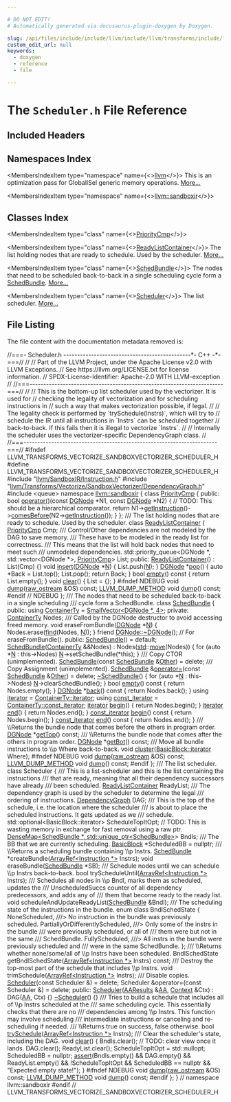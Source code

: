 ```yaml
---

# DO NOT EDIT!
# Automatically generated via docusaurus-plugin-doxygen by Doxygen.

slug: /api/files/include/include/llvm/include/llvm/transforms/include/llvm/transforms/vectorize/include/llvm/transforms/vectorize/sandboxvectorizer/scheduler-h
custom_edit_url: null
keywords:
  - doxygen
  - reference
  - file

---
```





# The `Scheduler.h` File Reference

<DoxygenPage pluginConfig={pluginConfig}>



## Included Headers

<IncludesList>
<IncludesListItem
  filePath="llvm/SandboxIR/Instruction.h"
  permalink="/docs/api/files/include/include/llvm/include/llvm/sandboxir/instruction-h"
  isLocal="true" />
<IncludesListItem
  filePath="llvm/Transforms/Vectorize/SandboxVectorizer/DependencyGraph.h"
  permalink="/docs/api/files/include/include/llvm/include/llvm/transforms/include/llvm/transforms/vectorize/include/llvm/transforms/vectorize/sandboxvectorizer/dependencygraph-h"
  isLocal="true" />
<IncludesListItem
  filePath="queue"
  permalink=""
  isLocal="false" />
</IncludesList>

## Namespaces Index

<MembersIndex>

<MembersIndexItem
  type="namespace"
  name={<><a href="/docs/api/namespaces/llvm">llvm</a></>}>
This is an optimization pass for GlobalISel generic memory operations. <a href="/docs/api/namespaces/llvm/#details">More...</a>
</MembersIndexItem>

<MembersIndexItem
  type="namespace"
  name={<><a href="/docs/api/namespaces/llvm/sandboxir">llvm::sandboxir</a></>}>
</MembersIndexItem>

</MembersIndex>

## Classes Index

<MembersIndex>

<MembersIndexItem
  type="class"
  name={<><a href="/docs/api/classes/llvm/sandboxir/prioritycmp">PriorityCmp</a></>}>
</MembersIndexItem>

<MembersIndexItem
  type="class"
  name={<><a href="/docs/api/classes/llvm/sandboxir/readylistcontainer">ReadyListContainer</a></>}>
The list holding nodes that are ready to schedule. Used by the scheduler. <a href="/docs/api/classes/llvm/sandboxir/readylistcontainer/#details">More...</a>
</MembersIndexItem>

<MembersIndexItem
  type="class"
  name={<><a href="/docs/api/classes/llvm/sandboxir/schedbundle">SchedBundle</a></>}>
The nodes that need to be scheduled back-to-back in a single scheduling cycle form a <a href="/docs/api/classes/llvm/sandboxir/schedbundle">SchedBundle</a>. <a href="/docs/api/classes/llvm/sandboxir/schedbundle/#details">More...</a>
</MembersIndexItem>

<MembersIndexItem
  type="class"
  name={<><a href="/docs/api/classes/llvm/sandboxir/scheduler">Scheduler</a></>}>
The list scheduler. <a href="/docs/api/classes/llvm/sandboxir/scheduler/#details">More...</a>
</MembersIndexItem>

</MembersIndex>


## File Listing

The file content with the documentation metadata removed is:

<ProgramListing>

<Link id="l00001" /><CodeLine lineNumber="1"><span class="doxyHighlightComment">//===- Scheduler.h ----------------------------------------------&#42;- C++ -&#42;-===//</span></CodeLine>
<Link id="l00002" /><CodeLine lineNumber="2"><span class="doxyHighlightComment">//</span></CodeLine>
<Link id="l00003" /><CodeLine lineNumber="3"><span class="doxyHighlightComment">// Part of the LLVM Project, under the Apache License v2.0 with LLVM Exceptions.</span></CodeLine>
<Link id="l00004" /><CodeLine lineNumber="4"><span class="doxyHighlightComment">// See https://llvm.org/LICENSE.txt for license information.</span></CodeLine>
<Link id="l00005" /><CodeLine lineNumber="5"><span class="doxyHighlightComment">// SPDX-License-Identifier: Apache-2.0 WITH LLVM-exception</span></CodeLine>
<Link id="l00006" /><CodeLine lineNumber="6"><span class="doxyHighlightComment">//</span></CodeLine>
<Link id="l00007" /><CodeLine lineNumber="7"><span class="doxyHighlightComment">//===----------------------------------------------------------------------===//</span></CodeLine>
<Link id="l00008" /><CodeLine lineNumber="8"><span class="doxyHighlightComment">//</span></CodeLine>
<Link id="l00009" /><CodeLine lineNumber="9"><span class="doxyHighlightComment">// This is the bottom-up list scheduler used by the vectorizer. It is used for</span></CodeLine>
<Link id="l00010" /><CodeLine lineNumber="10"><span class="doxyHighlightComment">// checking the legality of vectorization and for scheduling instructions in</span></CodeLine>
<Link id="l00011" /><CodeLine lineNumber="11"><span class="doxyHighlightComment">// such a way that makes vectorization possible, if legal.</span></CodeLine>
<Link id="l00012" /><CodeLine lineNumber="12"><span class="doxyHighlightComment">//</span></CodeLine>
<Link id="l00013" /><CodeLine lineNumber="13"><span class="doxyHighlightComment">// The legality check is performed by &#96;trySchedule(Instrs)&#96;, which will try to</span></CodeLine>
<Link id="l00014" /><CodeLine lineNumber="14"><span class="doxyHighlightComment">// schedule the IR until all instructions in &#96;Instrs&#96; can be scheduled together</span></CodeLine>
<Link id="l00015" /><CodeLine lineNumber="15"><span class="doxyHighlightComment">// back-to-back. If this fails then it is illegal to vectorize &#96;Instrs&#96;.</span></CodeLine>
<Link id="l00016" /><CodeLine lineNumber="16"><span class="doxyHighlightComment">//</span></CodeLine>
<Link id="l00017" /><CodeLine lineNumber="17"><span class="doxyHighlightComment">// Internally the scheduler uses the vectorizer-specific DependencyGraph class.</span></CodeLine>
<Link id="l00018" /><CodeLine lineNumber="18"><span class="doxyHighlightComment">//</span></CodeLine>
<Link id="l00019" /><CodeLine lineNumber="19"><span class="doxyHighlightComment">//===----------------------------------------------------------------------===//</span></CodeLine>
<Link id="l00020" /><CodeLine lineNumber="20"></CodeLine>
<Link id="l00021" /><CodeLine lineNumber="21"><span class="doxyHighlightPreprocessor">#ifndef LLVM&#95;TRANSFORMS&#95;VECTORIZE&#95;SANDBOXVECTORIZER&#95;SCHEDULER&#95;H</span></CodeLine>
<Link id="l00022" /><CodeLine lineNumber="22"><span class="doxyHighlightPreprocessor">#define LLVM&#95;TRANSFORMS&#95;VECTORIZE&#95;SANDBOXVECTORIZER&#95;SCHEDULER&#95;H</span></CodeLine>
<Link id="l00023" /><CodeLine lineNumber="23"></CodeLine>
<Link id="l00024" /><CodeLine lineNumber="24"><span class="doxyHighlightPreprocessor">#include &quot;<a href="/docs/api/files/include/include/llvm/include/llvm/sandboxir/instruction-h">llvm/SandboxIR/Instruction.h</a>&quot;</span></CodeLine>
<Link id="l00025" /><CodeLine lineNumber="25"><span class="doxyHighlightPreprocessor">#include &quot;<a href="/docs/api/files/include/include/llvm/include/llvm/transforms/include/llvm/transforms/vectorize/include/llvm/transforms/vectorize/sandboxvectorizer/dependencygraph-h">llvm/Transforms/Vectorize/SandboxVectorizer/DependencyGraph.h</a>&quot;</span></CodeLine>
<Link id="l00026" /><CodeLine lineNumber="26"><span class="doxyHighlightPreprocessor">#include &lt;queue&gt;</span></CodeLine>
<Link id="l00027" /><CodeLine lineNumber="27"></CodeLine>
<Link id="l00028" /><CodeLine lineNumber="28"><span class="doxyHighlightKeyword">namespace </span><span class="doxyHighlight"><a href="/docs/api/namespaces/llvm/sandboxir">llvm::sandboxir</a> &#123;</span></CodeLine>
<Link id="l00029" /><CodeLine lineNumber="29"></CodeLine>
<Link id="l00030" /><CodeLine lineNumber="30" lineLink="/docs/api/classes/llvm/sandboxir/prioritycmp"><span class="doxyHighlightKeyword">class </span><span class="doxyHighlight"><a href="/docs/api/classes/llvm/sandboxir/prioritycmp">PriorityCmp</a> &#123;</span></CodeLine>
<Link id="l00031" /><CodeLine lineNumber="31"><span class="doxyHighlightKeyword">public</span><span class="doxyHighlight">:</span></CodeLine>
<Link id="l00032" /><CodeLine lineNumber="32" lineLink="/docs/api/classes/llvm/sandboxir/prioritycmp/#a0bb88b086ad7f839e857adcba9537fe6"><span class="doxyHighlight">  </span><span class="doxyHighlightKeywordType">bool</span><span class="doxyHighlight"> <a href="/docs/api/classes/llvm/sandboxir/prioritycmp/#a0bb88b086ad7f839e857adcba9537fe6">operator()</a>(</span><span class="doxyHighlightKeyword">const</span><span class="doxyHighlight"> <a href="/docs/api/classes/llvm/sandboxir/dgnode">DGNode</a> &#42;N1, </span><span class="doxyHighlightKeyword">const</span><span class="doxyHighlight"> <a href="/docs/api/classes/llvm/sandboxir/dgnode">DGNode</a> &#42;N2) &#123;</span></CodeLine>
<Link id="l00033" /><CodeLine lineNumber="33"><span class="doxyHighlight">    </span><span class="doxyHighlightComment">// TODO: This should be a hierarchical comparator.</span></CodeLine>
<Link id="l00034" /><CodeLine lineNumber="34"><span class="doxyHighlight">    </span><span class="doxyHighlightKeywordFlow">return</span><span class="doxyHighlight"> N1-&gt;<a href="/docs/api/classes/llvm/sandboxir/dgnode/#ad6adf15fe451a7d857cea3f8a1905f81">getInstruction</a>()-&gt;<a href="/docs/api/classes/llvm/sandboxir/instruction/#ad1664de8206ba30fc8d13a01850f42db">comesBefore</a>(N2-&gt;<a href="/docs/api/classes/llvm/sandboxir/dgnode/#ad6adf15fe451a7d857cea3f8a1905f81">getInstruction</a>());</span></CodeLine>
<Link id="l00035" /><CodeLine lineNumber="35"><span class="doxyHighlight">  &#125;</span></CodeLine>
<Link id="l00036" /><CodeLine lineNumber="36"><span class="doxyHighlight">&#125;;</span></CodeLine>
<Link id="l00037" /><CodeLine lineNumber="37"></CodeLine>
<Link id="l00038" /><CodeLine lineNumber="38"><span class="doxyHighlightComment">/// The list holding nodes that are ready to schedule. Used by the scheduler.</span></CodeLine>
<Link id="l00039" /><CodeLine lineNumber="39" lineLink="/docs/api/classes/llvm/sandboxir/readylistcontainer"><span class="doxyHighlightKeyword">class </span><span class="doxyHighlight"><a href="/docs/api/classes/llvm/sandboxir/readylistcontainer/#afc706e3727cf14ff2b5899d648c9a5f6">ReadyListContainer</a> &#123;</span></CodeLine>
<Link id="l00040" /><CodeLine lineNumber="40"><span class="doxyHighlight">  <a href="/docs/api/classes/llvm/sandboxir/prioritycmp">PriorityCmp</a> Cmp;</span></CodeLine>
<Link id="l00041" /><CodeLine lineNumber="41"><span class="doxyHighlightComment">  /// Control/Other dependencies are not modeled by the DAG to save memory.</span></CodeLine>
<Link id="l00042" /><CodeLine lineNumber="42"><span class="doxyHighlightComment">  /// These have to be modeled in the ready list for correctness.</span></CodeLine>
<Link id="l00043" /><CodeLine lineNumber="43"><span class="doxyHighlightComment">  /// This means that the list will hold back nodes that need to meet such</span></CodeLine>
<Link id="l00044" /><CodeLine lineNumber="44"><span class="doxyHighlightComment">  /// unmodeled dependencies.</span></CodeLine>
<Link id="l00045" /><CodeLine lineNumber="45"><span class="doxyHighlight">  std::priority&#95;queue&lt;DGNode &#42;, std::vector&lt;DGNode &#42;&gt;, <a href="/docs/api/classes/llvm/sandboxir/prioritycmp">PriorityCmp</a>&gt; List;</span></CodeLine>
<Link id="l00046" /><CodeLine lineNumber="46"></CodeLine>
<Link id="l00047" /><CodeLine lineNumber="47"><span class="doxyHighlightKeyword">public</span><span class="doxyHighlight">:</span></CodeLine>
<Link id="l00048" /><CodeLine lineNumber="48" lineLink="/docs/api/classes/llvm/sandboxir/readylistcontainer/#afc706e3727cf14ff2b5899d648c9a5f6"><span class="doxyHighlight">  <a href="/docs/api/classes/llvm/sandboxir/readylistcontainer/#afc706e3727cf14ff2b5899d648c9a5f6">ReadyListContainer</a>() : List(Cmp) &#123;&#125;</span></CodeLine>
<Link id="l00049" /><CodeLine lineNumber="49" lineLink="/docs/api/classes/llvm/sandboxir/readylistcontainer/#ab2adde662d63350b0903bd45a96bc1af"><span class="doxyHighlight">  </span><span class="doxyHighlightKeywordType">void</span><span class="doxyHighlight"> <a href="/docs/api/classes/llvm/sandboxir/readylistcontainer/#ab2adde662d63350b0903bd45a96bc1af">insert</a>(<a href="/docs/api/classes/llvm/sandboxir/dgnode">DGNode</a> &#42;<a href="/docs/api/files/lib/lib/support/regcomp-c/#a0240ac851181b84ac374872dc5434ee4">N</a>) &#123; List.push(<a href="/docs/api/files/lib/lib/support/regcomp-c/#a0240ac851181b84ac374872dc5434ee4">N</a>); &#125;</span></CodeLine>
<Link id="l00050" /><CodeLine lineNumber="50" lineLink="/docs/api/classes/llvm/sandboxir/readylistcontainer/#a6ac9fac0bc07a9fa75b2899e6499e9f4"><span class="doxyHighlight">  <a href="/docs/api/classes/llvm/sandboxir/dgnode">DGNode</a> &#42;<a href="/docs/api/classes/llvm/sandboxir/readylistcontainer/#a6ac9fac0bc07a9fa75b2899e6499e9f4">pop</a>() &#123;</span></CodeLine>
<Link id="l00051" /><CodeLine lineNumber="51"><span class="doxyHighlight">    </span><span class="doxyHighlightKeyword">auto</span><span class="doxyHighlight"> &#42;Back = List.top();</span></CodeLine>
<Link id="l00052" /><CodeLine lineNumber="52"><span class="doxyHighlight">    List.pop();</span></CodeLine>
<Link id="l00053" /><CodeLine lineNumber="53"><span class="doxyHighlight">    </span><span class="doxyHighlightKeywordFlow">return</span><span class="doxyHighlight"> Back;</span></CodeLine>
<Link id="l00054" /><CodeLine lineNumber="54"><span class="doxyHighlight">  &#125;</span></CodeLine>
<Link id="l00055" /><CodeLine lineNumber="55" lineLink="/docs/api/classes/llvm/sandboxir/readylistcontainer/#a3780d00e2283c0f0a8063d682cbdf525"><span class="doxyHighlight">  </span><span class="doxyHighlightKeywordType">bool</span><span class="doxyHighlight"> <a href="/docs/api/classes/llvm/sandboxir/readylistcontainer/#a3780d00e2283c0f0a8063d682cbdf525">empty</a>()</span><span class="doxyHighlightKeyword"> const </span><span class="doxyHighlight">&#123; </span><span class="doxyHighlightKeywordFlow">return</span><span class="doxyHighlight"> List.empty(); &#125;</span></CodeLine>
<Link id="l00056" /><CodeLine lineNumber="56" lineLink="/docs/api/classes/llvm/sandboxir/readylistcontainer/#aa4f2abc34f638bee18f22058271275ba"><span class="doxyHighlight">  </span><span class="doxyHighlightKeywordType">void</span><span class="doxyHighlight"> <a href="/docs/api/classes/llvm/sandboxir/readylistcontainer/#aa4f2abc34f638bee18f22058271275ba">clear</a>() &#123; List = &#123;&#125;; &#125;</span></CodeLine>
<Link id="l00057" /><CodeLine lineNumber="57"><span class="doxyHighlightPreprocessor">#ifndef NDEBUG</span></CodeLine>
<Link id="l00058" /><CodeLine lineNumber="58"><span class="doxyHighlight">  </span><span class="doxyHighlightKeywordType">void</span><span class="doxyHighlight"> <a href="/docs/api/classes/llvm/sandboxir/readylistcontainer/#a172b90b3c17b46d3265f2edf6f8bac85">dump</a>(<a href="/docs/api/classes/llvm/raw-ostream">raw&#95;ostream</a> &amp;OS) </span><span class="doxyHighlightKeyword">const</span><span class="doxyHighlight">;</span></CodeLine>
<Link id="l00059" /><CodeLine lineNumber="59"><span class="doxyHighlight">  <a href="/docs/api/files/include/include/llvm/include/llvm/support/compiler-h/#aa863693eef567397d9c292da5bf22d34">LLVM&#95;DUMP&#95;METHOD</a> </span><span class="doxyHighlightKeywordType">void</span><span class="doxyHighlight"> <a href="/docs/api/classes/llvm/sandboxir/readylistcontainer/#a172b90b3c17b46d3265f2edf6f8bac85">dump</a>() </span><span class="doxyHighlightKeyword">const</span><span class="doxyHighlight">;</span></CodeLine>
<Link id="l00060" /><CodeLine lineNumber="60"><span class="doxyHighlightPreprocessor">#endif </span><span class="doxyHighlightComment">// NDEBUG</span></CodeLine>
<Link id="l00061" /><CodeLine lineNumber="61"><span class="doxyHighlight">&#125;;</span></CodeLine>
<Link id="l00062" /><CodeLine lineNumber="62"></CodeLine>
<Link id="l00063" /><CodeLine lineNumber="63"><span class="doxyHighlightComment">/// The nodes that need to be scheduled back-to-back in a single scheduling</span></CodeLine>
<Link id="l00064" /><CodeLine lineNumber="64"><span class="doxyHighlightComment">/// cycle form a SchedBundle.</span></CodeLine>
<Link id="l00065" /><CodeLine lineNumber="65" lineLink="/docs/api/classes/llvm/sandboxir/schedbundle"><span class="doxyHighlightKeyword">class </span><span class="doxyHighlight"><a href="/docs/api/classes/llvm/sandboxir/schedbundle/#a77290b0a5c2ab286f0ac1023010594d8">SchedBundle</a> &#123;</span></CodeLine>
<Link id="l00066" /><CodeLine lineNumber="66"><span class="doxyHighlightKeyword">public</span><span class="doxyHighlight">:</span></CodeLine>
<Link id="l00067" /><CodeLine lineNumber="67" lineLink="/docs/api/classes/llvm/sandboxir/schedbundle/#a62e263929ff20d8211158b471703f9d6"><span class="doxyHighlight">  </span><span class="doxyHighlightKeyword">using </span><span class="doxyHighlight"><a href="/docs/api/classes/llvm/sandboxir/schedbundle/#a62e263929ff20d8211158b471703f9d6">ContainerTy</a> = <a href="/docs/api/classes/llvm/smallvector">SmallVector&lt;DGNode &#42;, 4&gt;</a>;</span></CodeLine>
<Link id="l00068" /><CodeLine lineNumber="68"></CodeLine>
<Link id="l00069" /><CodeLine lineNumber="69"><span class="doxyHighlightKeyword">private</span><span class="doxyHighlight">:</span></CodeLine>
<Link id="l00070" /><CodeLine lineNumber="70"><span class="doxyHighlight">  <a href="/docs/api/classes/llvm/sandboxir/schedbundle/#a62e263929ff20d8211158b471703f9d6">ContainerTy</a> Nodes;</span></CodeLine>
<Link id="l00071" /><CodeLine lineNumber="71"></CodeLine>
<Link id="l00072" /><CodeLine lineNumber="72"><span class="doxyHighlightComment">  /// Called by the DGNode destructor to avoid accessing freed memory.</span></CodeLine>
<Link id="l00073" /><CodeLine lineNumber="73"><span class="doxyHighlight">  </span><span class="doxyHighlightKeywordType">void</span><span class="doxyHighlight"> eraseFromBundle(<a href="/docs/api/classes/llvm/sandboxir/dgnode">DGNode</a> &#42;<a href="/docs/api/files/lib/lib/support/regcomp-c/#a0240ac851181b84ac374872dc5434ee4">N</a>) &#123; Nodes.erase(<a href="/docs/api/namespaces/llvm/#a086e9fbdb06276db7753101a08a63adf">find</a>(Nodes, <a href="/docs/api/files/lib/lib/support/regcomp-c/#a0240ac851181b84ac374872dc5434ee4">N</a>)); &#125;</span></CodeLine>
<Link id="l00074" /><CodeLine lineNumber="74"><span class="doxyHighlight">  </span><span class="doxyHighlightKeyword">friend</span><span class="doxyHighlight"> <a href="/docs/api/classes/llvm/sandboxir/dgnode/#a5bd44e119740ec6771f922bba94a8ab2">DGNode::~DGNode</a>(); </span><span class="doxyHighlightComment">// For eraseFromBundle().</span></CodeLine>
<Link id="l00075" /><CodeLine lineNumber="75"></CodeLine>
<Link id="l00076" /><CodeLine lineNumber="76"><span class="doxyHighlightKeyword">public</span><span class="doxyHighlight">:</span></CodeLine>
<Link id="l00077" /><CodeLine lineNumber="77" lineLink="/docs/api/classes/llvm/sandboxir/schedbundle/#a77290b0a5c2ab286f0ac1023010594d8"><span class="doxyHighlight">  <a href="/docs/api/classes/llvm/sandboxir/schedbundle/#a77290b0a5c2ab286f0ac1023010594d8">SchedBundle</a>() = </span><span class="doxyHighlightKeywordFlow">default</span><span class="doxyHighlight">;</span></CodeLine>
<Link id="l00078" /><CodeLine lineNumber="78" lineLink="/docs/api/classes/llvm/sandboxir/schedbundle/#a163f51beccbf4c13d8ce92cd8083ce02"><span class="doxyHighlight">  <a href="/docs/api/classes/llvm/sandboxir/schedbundle/#a163f51beccbf4c13d8ce92cd8083ce02">SchedBundle</a>(<a href="/docs/api/classes/llvm/sandboxir/schedbundle/#a62e263929ff20d8211158b471703f9d6">ContainerTy</a> &amp;&amp;Nodes) : Nodes(<a href="/docs/api/namespaces/std">std</a>::<a href="/docs/api/namespaces/llvm/#abfc9c7ecf70f66901e439f7c04ef3dbb">move</a>(Nodes)) &#123;</span></CodeLine>
<Link id="l00079" /><CodeLine lineNumber="79"><span class="doxyHighlight">    </span><span class="doxyHighlightKeywordFlow">for</span><span class="doxyHighlight"> (</span><span class="doxyHighlightKeyword">auto</span><span class="doxyHighlight"> &#42;<a href="/docs/api/files/lib/lib/support/regcomp-c/#a0240ac851181b84ac374872dc5434ee4">N</a> : this-&gt;Nodes)</span></CodeLine>
<Link id="l00080" /><CodeLine lineNumber="80"><span class="doxyHighlight">      <a href="/docs/api/files/lib/lib/support/regcomp-c/#a0240ac851181b84ac374872dc5434ee4">N</a>-&gt;setSchedBundle(&#42;</span><span class="doxyHighlightKeyword">this</span><span class="doxyHighlight">);</span></CodeLine>
<Link id="l00081" /><CodeLine lineNumber="81"><span class="doxyHighlight">  &#125;</span></CodeLine>
<Link id="l00082" /><CodeLine lineNumber="82"><span class="doxyHighlightComment">  /// Copy CTOR (unimplemented).</span></CodeLine>
<Link id="l00083" /><CodeLine lineNumber="83" lineLink="/docs/api/classes/llvm/sandboxir/schedbundle/#a9c38a9c22b3e19f71f455aac246a917b"><span class="doxyHighlight">  <a href="/docs/api/classes/llvm/sandboxir/schedbundle/#a9c38a9c22b3e19f71f455aac246a917b">SchedBundle</a>(</span><span class="doxyHighlightKeyword">const</span><span class="doxyHighlight"> <a href="/docs/api/classes/llvm/sandboxir/schedbundle/#a77290b0a5c2ab286f0ac1023010594d8">SchedBundle</a> &amp;<a href="/docs/api/namespaces/llvm/#a9eb4f5b98b70ee4fab9614ed58282c1fa6311ae17c1ee52b36e68aaf4ad066387">Other</a>) = </span><span class="doxyHighlightKeyword">delete</span><span class="doxyHighlight">;</span></CodeLine>
<Link id="l00084" /><CodeLine lineNumber="84"><span class="doxyHighlightComment">  /// Copy Assignment (unimplemented).</span></CodeLine>
<Link id="l00085" /><CodeLine lineNumber="85" lineLink="/docs/api/classes/llvm/sandboxir/schedbundle/#a2b68e294d13237f1c7234b46b277d131"><span class="doxyHighlight">  <a href="/docs/api/classes/llvm/sandboxir/schedbundle/#a77290b0a5c2ab286f0ac1023010594d8">SchedBundle</a> &amp;<a href="/docs/api/classes/llvm/sandboxir/schedbundle/#a2b68e294d13237f1c7234b46b277d131">operator=</a>(</span><span class="doxyHighlightKeyword">const</span><span class="doxyHighlight"> <a href="/docs/api/classes/llvm/sandboxir/schedbundle/#a77290b0a5c2ab286f0ac1023010594d8">SchedBundle</a> &amp;<a href="/docs/api/namespaces/llvm/#a9eb4f5b98b70ee4fab9614ed58282c1fa6311ae17c1ee52b36e68aaf4ad066387">Other</a>) = </span><span class="doxyHighlightKeyword">delete</span><span class="doxyHighlight">;</span></CodeLine>
<Link id="l00086" /><CodeLine lineNumber="86" lineLink="/docs/api/classes/llvm/sandboxir/schedbundle/#a61420e352aecd14a2604b3df5cc3d362"><span class="doxyHighlight">  <a href="/docs/api/classes/llvm/sandboxir/schedbundle/#a61420e352aecd14a2604b3df5cc3d362">~SchedBundle</a>() &#123;</span></CodeLine>
<Link id="l00087" /><CodeLine lineNumber="87"><span class="doxyHighlight">    </span><span class="doxyHighlightKeywordFlow">for</span><span class="doxyHighlight"> (</span><span class="doxyHighlightKeyword">auto</span><span class="doxyHighlight"> &#42;<a href="/docs/api/files/lib/lib/support/regcomp-c/#a0240ac851181b84ac374872dc5434ee4">N</a> : this-&gt;Nodes)</span></CodeLine>
<Link id="l00088" /><CodeLine lineNumber="88"><span class="doxyHighlight">      <a href="/docs/api/files/lib/lib/support/regcomp-c/#a0240ac851181b84ac374872dc5434ee4">N</a>-&gt;clearSchedBundle();</span></CodeLine>
<Link id="l00089" /><CodeLine lineNumber="89"><span class="doxyHighlight">  &#125;</span></CodeLine>
<Link id="l00090" /><CodeLine lineNumber="90" lineLink="/docs/api/classes/llvm/sandboxir/schedbundle/#ae17a25758db3b4e9c448069b5622d899"><span class="doxyHighlight">  </span><span class="doxyHighlightKeywordType">bool</span><span class="doxyHighlight"> <a href="/docs/api/classes/llvm/sandboxir/schedbundle/#ae17a25758db3b4e9c448069b5622d899">empty</a>()</span><span class="doxyHighlightKeyword"> const </span><span class="doxyHighlight">&#123; </span><span class="doxyHighlightKeywordFlow">return</span><span class="doxyHighlight"> Nodes.empty(); &#125;</span></CodeLine>
<Link id="l00091" /><CodeLine lineNumber="91" lineLink="/docs/api/classes/llvm/sandboxir/schedbundle/#ab8f3e62604745a8329dfdfab4b10b48f"><span class="doxyHighlight">  <a href="/docs/api/classes/llvm/sandboxir/dgnode">DGNode</a> &#42;<a href="/docs/api/classes/llvm/sandboxir/schedbundle/#ab8f3e62604745a8329dfdfab4b10b48f">back</a>()</span><span class="doxyHighlightKeyword"> const </span><span class="doxyHighlight">&#123; </span><span class="doxyHighlightKeywordFlow">return</span><span class="doxyHighlight"> Nodes.back(); &#125;</span></CodeLine>
<Link id="l00092" /><CodeLine lineNumber="92" lineLink="/docs/api/classes/llvm/sandboxir/schedbundle/#aba9aea46eb0e9e270d7e04e6fb48413b"><span class="doxyHighlight">  </span><span class="doxyHighlightKeyword">using </span><span class="doxyHighlight"><a href="/docs/api/classes/llvm/sandboxir/schedbundle/#aba9aea46eb0e9e270d7e04e6fb48413b">iterator</a> = <a href="/docs/api/classes/llvm/smallvectortemplatecommon/#a9eae7ba1448d9866beca95a042de2e11">ContainerTy::iterator</a>;</span></CodeLine>
<Link id="l00093" /><CodeLine lineNumber="93" lineLink="/docs/api/classes/llvm/sandboxir/schedbundle/#ad0dd64009ef36af343b7b3a9591c40e4"><span class="doxyHighlight">  </span><span class="doxyHighlightKeyword">using </span><span class="doxyHighlight"><a href="/docs/api/classes/llvm/sandboxir/schedbundle/#ad0dd64009ef36af343b7b3a9591c40e4">const&#95;iterator</a> = <a href="/docs/api/classes/llvm/smallvectortemplatecommon/#aa11b903431c1931920939bac6b5293a2">ContainerTy::const&#95;iterator</a>;</span></CodeLine>
<Link id="l00094" /><CodeLine lineNumber="94" lineLink="/docs/api/classes/llvm/sandboxir/schedbundle/#a3b0ce3d9bd8dfd442de419dbfed12748"><span class="doxyHighlight">  <a href="/docs/api/classes/llvm/sandboxir/schedbundle/#aba9aea46eb0e9e270d7e04e6fb48413b">iterator</a> <a href="/docs/api/classes/llvm/sandboxir/schedbundle/#a3b0ce3d9bd8dfd442de419dbfed12748">begin</a>() &#123; </span><span class="doxyHighlightKeywordFlow">return</span><span class="doxyHighlight"> Nodes.begin(); &#125;</span></CodeLine>
<Link id="l00095" /><CodeLine lineNumber="95" lineLink="/docs/api/classes/llvm/sandboxir/schedbundle/#a381de2bc9bfb56eac548a397d45c666c"><span class="doxyHighlight">  <a href="/docs/api/classes/llvm/sandboxir/schedbundle/#aba9aea46eb0e9e270d7e04e6fb48413b">iterator</a> <a href="/docs/api/classes/llvm/sandboxir/schedbundle/#a381de2bc9bfb56eac548a397d45c666c">end</a>() &#123; </span><span class="doxyHighlightKeywordFlow">return</span><span class="doxyHighlight"> Nodes.end(); &#125;</span></CodeLine>
<Link id="l00096" /><CodeLine lineNumber="96" lineLink="/docs/api/classes/llvm/sandboxir/schedbundle/#a6f62cd6464930edb06ba6103c1513651"><span class="doxyHighlight">  <a href="/docs/api/classes/llvm/sandboxir/schedbundle/#ad0dd64009ef36af343b7b3a9591c40e4">const&#95;iterator</a> <a href="/docs/api/classes/llvm/sandboxir/schedbundle/#a6f62cd6464930edb06ba6103c1513651">begin</a>()</span><span class="doxyHighlightKeyword"> const </span><span class="doxyHighlight">&#123; </span><span class="doxyHighlightKeywordFlow">return</span><span class="doxyHighlight"> Nodes.begin(); &#125;</span></CodeLine>
<Link id="l00097" /><CodeLine lineNumber="97" lineLink="/docs/api/classes/llvm/sandboxir/schedbundle/#ac8164a215ff46e6de0fb53ac1708be3a"><span class="doxyHighlight">  <a href="/docs/api/classes/llvm/sandboxir/schedbundle/#ad0dd64009ef36af343b7b3a9591c40e4">const&#95;iterator</a> <a href="/docs/api/classes/llvm/sandboxir/schedbundle/#ac8164a215ff46e6de0fb53ac1708be3a">end</a>()</span><span class="doxyHighlightKeyword"> const </span><span class="doxyHighlight">&#123; </span><span class="doxyHighlightKeywordFlow">return</span><span class="doxyHighlight"> Nodes.end(); &#125;</span></CodeLine>
<Link id="l00098" /><CodeLine lineNumber="98"><span class="doxyHighlightComment">  /// \\Returns the bundle node that comes before the others in program order.</span></CodeLine>
<Link id="l00099" /><CodeLine lineNumber="99"><span class="doxyHighlight">  <a href="/docs/api/classes/llvm/sandboxir/dgnode">DGNode</a> &#42;<a href="/docs/api/classes/llvm/sandboxir/schedbundle/#a2de3d46c20d973de8710506ad587749c">getTop</a>() </span><span class="doxyHighlightKeyword">const</span><span class="doxyHighlight">;</span></CodeLine>
<Link id="l00100" /><CodeLine lineNumber="100"><span class="doxyHighlightComment">  /// \\Returns the bundle node that comes after the others in program order.</span></CodeLine>
<Link id="l00101" /><CodeLine lineNumber="101"><span class="doxyHighlight">  <a href="/docs/api/classes/llvm/sandboxir/dgnode">DGNode</a> &#42;<a href="/docs/api/classes/llvm/sandboxir/schedbundle/#a0dda45551d702439204dbc2ef32eade7">getBot</a>() </span><span class="doxyHighlightKeyword">const</span><span class="doxyHighlight">;</span></CodeLine>
<Link id="l00102" /><CodeLine lineNumber="102"><span class="doxyHighlightComment">  /// Move all bundle instructions to \\p Where back-to-back.</span></CodeLine>
<Link id="l00103" /><CodeLine lineNumber="103"><span class="doxyHighlight">  </span><span class="doxyHighlightKeywordType">void</span><span class="doxyHighlight"> <a href="/docs/api/classes/llvm/sandboxir/schedbundle/#af592edb1be21d93d852c97cb1db2dea5">cluster</a>(<a href="/docs/api/classes/llvm/basicblock/#a98c0a84a5dfa8bce341c829709f171e5">BasicBlock::iterator</a> Where);</span></CodeLine>
<Link id="l00104" /><CodeLine lineNumber="104"><span class="doxyHighlightPreprocessor">#ifndef NDEBUG</span></CodeLine>
<Link id="l00105" /><CodeLine lineNumber="105"><span class="doxyHighlight">  </span><span class="doxyHighlightKeywordType">void</span><span class="doxyHighlight"> <a href="/docs/api/classes/llvm/sandboxir/schedbundle/#a820b28f17e40381b84d8483409420ff7">dump</a>(<a href="/docs/api/classes/llvm/raw-ostream">raw&#95;ostream</a> &amp;OS) </span><span class="doxyHighlightKeyword">const</span><span class="doxyHighlight">;</span></CodeLine>
<Link id="l00106" /><CodeLine lineNumber="106"><span class="doxyHighlight">  <a href="/docs/api/files/include/include/llvm/include/llvm/support/compiler-h/#aa863693eef567397d9c292da5bf22d34">LLVM&#95;DUMP&#95;METHOD</a> </span><span class="doxyHighlightKeywordType">void</span><span class="doxyHighlight"> <a href="/docs/api/classes/llvm/sandboxir/schedbundle/#a820b28f17e40381b84d8483409420ff7">dump</a>() </span><span class="doxyHighlightKeyword">const</span><span class="doxyHighlight">;</span></CodeLine>
<Link id="l00107" /><CodeLine lineNumber="107"><span class="doxyHighlightPreprocessor">#endif</span></CodeLine>
<Link id="l00108" /><CodeLine lineNumber="108"><span class="doxyHighlight">&#125;;</span></CodeLine>
<Link id="l00109" /><CodeLine lineNumber="109"></CodeLine>
<Link id="l00110" /><CodeLine lineNumber="110"><span class="doxyHighlightComment">/// The list scheduler.</span></CodeLine>
<Link id="l00111" /><CodeLine lineNumber="111" lineLink="/docs/api/classes/llvm/sandboxir/scheduler"><span class="doxyHighlightKeyword">class </span><span class="doxyHighlight">Scheduler &#123;</span></CodeLine>
<Link id="l00112" /><CodeLine lineNumber="112"><span class="doxyHighlightComment">  /// This is a list-scheduler and this is the list containing the instructions</span></CodeLine>
<Link id="l00113" /><CodeLine lineNumber="113"><span class="doxyHighlightComment">  /// that are ready, meaning that all their dependency successors have already</span></CodeLine>
<Link id="l00114" /><CodeLine lineNumber="114"><span class="doxyHighlightComment">  /// been scheduled.</span></CodeLine>
<Link id="l00115" /><CodeLine lineNumber="115"><span class="doxyHighlight">  <a href="/docs/api/classes/llvm/sandboxir/readylistcontainer">ReadyListContainer</a> ReadyList;</span></CodeLine>
<Link id="l00116" /><CodeLine lineNumber="116"><span class="doxyHighlightComment">  /// The dependency graph is used by the scheduler to determine the legal</span></CodeLine>
<Link id="l00117" /><CodeLine lineNumber="117"><span class="doxyHighlightComment">  /// ordering of instructions.</span></CodeLine>
<Link id="l00118" /><CodeLine lineNumber="118"><span class="doxyHighlight">  <a href="/docs/api/classes/llvm/sandboxir/dependencygraph">DependencyGraph</a> DAG;</span></CodeLine>
<Link id="l00119" /><CodeLine lineNumber="119"><span class="doxyHighlightComment">  /// This is the top of the schedule, i.e. the location where the scheduler</span></CodeLine>
<Link id="l00120" /><CodeLine lineNumber="120"><span class="doxyHighlightComment">  /// is about to place the scheduled instructions. It gets updated as we</span></CodeLine>
<Link id="l00121" /><CodeLine lineNumber="121"><span class="doxyHighlightComment">  /// schedule.</span></CodeLine>
<Link id="l00122" /><CodeLine lineNumber="122"><span class="doxyHighlight">  std::optional&lt;BasicBlock::iterator&gt; ScheduleTopItOpt;</span></CodeLine>
<Link id="l00123" /><CodeLine lineNumber="123"><span class="doxyHighlight">  </span><span class="doxyHighlightComment">// TODO: This is wasting memory in exchange for fast removal using a raw ptr.</span></CodeLine>
<Link id="l00124" /><CodeLine lineNumber="124"><span class="doxyHighlight">  <a href="/docs/api/classes/llvm/densemap">DenseMap&lt;SchedBundle &#42;, std::unique&#95;ptr&lt;SchedBundle&gt;</a>&gt; Bndls;</span></CodeLine>
<Link id="l00125" /><CodeLine lineNumber="125"><span class="doxyHighlightComment">  /// The BB that we are currently scheduling.</span></CodeLine>
<Link id="l00126" /><CodeLine lineNumber="126"><span class="doxyHighlight">  <a href="/docs/api/namespaces/llvm/sandboxir/#a60f87746e4945fda7ea3d5a983c9b62c">BasicBlock</a> &#42;ScheduledBB = </span><span class="doxyHighlightKeyword">nullptr</span><span class="doxyHighlight">;</span></CodeLine>
<Link id="l00127" /><CodeLine lineNumber="127"></CodeLine>
<Link id="l00128" /><CodeLine lineNumber="128"><span class="doxyHighlightComment">  /// \\Returns a scheduling bundle containing \\p Instrs.</span></CodeLine>
<Link id="l00129" /><CodeLine lineNumber="129"><span class="doxyHighlight">  <a href="/docs/api/classes/llvm/sandboxir/schedbundle">SchedBundle</a> &#42;createBundle(<a href="/docs/api/classes/llvm/arrayref">ArrayRef&lt;Instruction &#42;&gt;</a> Instrs);</span></CodeLine>
<Link id="l00130" /><CodeLine lineNumber="130"><span class="doxyHighlight">  </span><span class="doxyHighlightKeywordType">void</span><span class="doxyHighlight"> eraseBundle(<a href="/docs/api/classes/llvm/sandboxir/schedbundle">SchedBundle</a> &#42;SB);</span></CodeLine>
<Link id="l00131" /><CodeLine lineNumber="131"><span class="doxyHighlightComment">  /// Schedule nodes until we can schedule \\p Instrs back-to-back.</span></CodeLine>
<Link id="l00132" /><CodeLine lineNumber="132"><span class="doxyHighlight">  </span><span class="doxyHighlightKeywordType">bool</span><span class="doxyHighlight"> tryScheduleUntil(<a href="/docs/api/classes/llvm/arrayref">ArrayRef&lt;Instruction &#42;&gt;</a> Instrs);</span></CodeLine>
<Link id="l00133" /><CodeLine lineNumber="133"><span class="doxyHighlightComment">  /// Schedules all nodes in \\p Bndl, marks them as scheduled, updates the</span></CodeLine>
<Link id="l00134" /><CodeLine lineNumber="134"><span class="doxyHighlightComment">  /// UnscheduledSuccs counter of all dependency predecessors, and adds any of</span></CodeLine>
<Link id="l00135" /><CodeLine lineNumber="135"><span class="doxyHighlightComment">  /// them that become ready to the ready list.</span></CodeLine>
<Link id="l00136" /><CodeLine lineNumber="136"><span class="doxyHighlight">  </span><span class="doxyHighlightKeywordType">void</span><span class="doxyHighlight"> scheduleAndUpdateReadyList(<a href="/docs/api/classes/llvm/sandboxir/schedbundle">SchedBundle</a> &amp;Bndl);</span></CodeLine>
<Link id="l00137" /><CodeLine lineNumber="137"><span class="doxyHighlightComment">  /// The scheduling state of the instructions in the bundle.</span></CodeLine>
<Link id="l00138" /><CodeLine lineNumber="138"><span class="doxyHighlight">  </span><span class="doxyHighlightKeyword">enum class</span><span class="doxyHighlight"> BndlSchedState &#123;</span></CodeLine>
<Link id="l00139" /><CodeLine lineNumber="139"><span class="doxyHighlight">    NoneScheduled, </span><span class="doxyHighlightComment">///&gt; No instruction in the bundle was previously scheduled.</span></CodeLine>
<Link id="l00140" /><CodeLine lineNumber="140"><span class="doxyHighlight">    PartiallyOrDifferentlyScheduled, </span><span class="doxyHighlightComment">///&gt; Only some of the instrs in the bundle</span></CodeLine>
<Link id="l00141" /><CodeLine lineNumber="141"><span class="doxyHighlightComment">                                     /// were previously scheduled, or all of</span></CodeLine>
<Link id="l00142" /><CodeLine lineNumber="142"><span class="doxyHighlightComment">                                     /// them were but not in the same</span></CodeLine>
<Link id="l00143" /><CodeLine lineNumber="143"><span class="doxyHighlightComment">                                     /// SchedBundle.</span></CodeLine>
<Link id="l00144" /><CodeLine lineNumber="144"><span class="doxyHighlight">    FullyScheduled, </span><span class="doxyHighlightComment">///&gt; All instrs in the bundle were previously scheduled and</span></CodeLine>
<Link id="l00145" /><CodeLine lineNumber="145"><span class="doxyHighlightComment">                    /// were in the same SchedBundle.</span></CodeLine>
<Link id="l00146" /><CodeLine lineNumber="146"><span class="doxyHighlight">  &#125;;</span></CodeLine>
<Link id="l00147" /><CodeLine lineNumber="147"><span class="doxyHighlightComment">  /// \\Returns whether none/some/all of \\p Instrs have been scheduled.</span></CodeLine>
<Link id="l00148" /><CodeLine lineNumber="148"><span class="doxyHighlight">  BndlSchedState getBndlSchedState(<a href="/docs/api/classes/llvm/arrayref">ArrayRef&lt;Instruction &#42;&gt;</a> Instrs) </span><span class="doxyHighlightKeyword">const</span><span class="doxyHighlight">;</span></CodeLine>
<Link id="l00149" /><CodeLine lineNumber="149"><span class="doxyHighlightComment">  /// Destroy the top-most part of the schedule that includes \\p Instrs.</span></CodeLine>
<Link id="l00150" /><CodeLine lineNumber="150"><span class="doxyHighlight">  </span><span class="doxyHighlightKeywordType">void</span><span class="doxyHighlight"> trimSchedule(<a href="/docs/api/classes/llvm/arrayref">ArrayRef&lt;Instruction &#42;&gt;</a> Instrs);</span></CodeLine>
<Link id="l00151" /><CodeLine lineNumber="151"><span class="doxyHighlightComment">  /// Disable copies.</span></CodeLine>
<Link id="l00152" /><CodeLine lineNumber="152"><span class="doxyHighlight">  <a href="/docs/api/files/lib/lib/codegen/machinescheduler-cpp/#a1c735bd46fe1e1b5f6f85a710d99e149">Scheduler</a>(</span><span class="doxyHighlightKeyword">const</span><span class="doxyHighlight"> Scheduler &amp;) = </span><span class="doxyHighlightKeyword">delete</span><span class="doxyHighlight">;</span></CodeLine>
<Link id="l00153" /><CodeLine lineNumber="153"><span class="doxyHighlight">  Scheduler &amp;operator=(</span><span class="doxyHighlightKeyword">const</span><span class="doxyHighlight"> Scheduler &amp;) = </span><span class="doxyHighlightKeyword">delete</span><span class="doxyHighlight">;</span></CodeLine>
<Link id="l00154" /><CodeLine lineNumber="154"></CodeLine>
<Link id="l00155" /><CodeLine lineNumber="155"><span class="doxyHighlightKeyword">public</span><span class="doxyHighlight">:</span></CodeLine>
<Link id="l00156" /><CodeLine lineNumber="156" lineLink="/docs/api/classes/llvm/sandboxir/scheduler/#afc7ba921cb118ef7f7a8b0fac4188350"><span class="doxyHighlight">  <a href="/docs/api/classes/llvm/sandboxir/scheduler/#afc7ba921cb118ef7f7a8b0fac4188350">Scheduler</a>(<a href="/docs/api/classes/llvm/aaresults">AAResults</a> &amp;<a href="/docs/api/namespaces/llvm/aa">AA</a>, <a href="/docs/api/classes/llvm/sandboxir/context">Context</a> &amp;Ctx) : DAG(<a href="/docs/api/namespaces/llvm/aa">AA</a>, Ctx) &#123;&#125;</span></CodeLine>
<Link id="l00157" /><CodeLine lineNumber="157" lineLink="/docs/api/classes/llvm/sandboxir/scheduler/#ae5196b707393b2021e397b3ccc989151"><span class="doxyHighlight">  <a href="/docs/api/classes/llvm/sandboxir/scheduler/#ae5196b707393b2021e397b3ccc989151">~Scheduler</a>() &#123;&#125;</span></CodeLine>
<Link id="l00158" /><CodeLine lineNumber="158"><span class="doxyHighlightComment">  /// Tries to build a schedule that includes all of \\p Instrs scheduled at the</span></CodeLine>
<Link id="l00159" /><CodeLine lineNumber="159"><span class="doxyHighlightComment">  /// same scheduling cycle. This essentially checks that there are no</span></CodeLine>
<Link id="l00160" /><CodeLine lineNumber="160"><span class="doxyHighlightComment">  /// dependencies among \\p Instrs. This function may involve scheduling</span></CodeLine>
<Link id="l00161" /><CodeLine lineNumber="161"><span class="doxyHighlightComment">  /// intermediate instructions or canceling and re-scheduling if needed.</span></CodeLine>
<Link id="l00162" /><CodeLine lineNumber="162"><span class="doxyHighlightComment">  /// \\Returns true on success, false otherwise.</span></CodeLine>
<Link id="l00163" /><CodeLine lineNumber="163"><span class="doxyHighlight">  </span><span class="doxyHighlightKeywordType">bool</span><span class="doxyHighlight"> <a href="/docs/api/classes/llvm/sandboxir/scheduler/#a9c67d906d22a6018e3ff649bafed6a1a">trySchedule</a>(<a href="/docs/api/classes/llvm/arrayref">ArrayRef&lt;Instruction &#42;&gt;</a> Instrs);</span></CodeLine>
<Link id="l00164" /><CodeLine lineNumber="164"><span class="doxyHighlightComment">  /// Clear the scheduler&#39;s state, including the DAG.</span></CodeLine>
<Link id="l00165" /><CodeLine lineNumber="165" lineLink="/docs/api/classes/llvm/sandboxir/scheduler/#abf8f36441eb2768093b280ec47ab22fc"><span class="doxyHighlight">  </span><span class="doxyHighlightKeywordType">void</span><span class="doxyHighlight"> <a href="/docs/api/classes/llvm/sandboxir/scheduler/#abf8f36441eb2768093b280ec47ab22fc">clear</a>() &#123;</span></CodeLine>
<Link id="l00166" /><CodeLine lineNumber="166"><span class="doxyHighlight">    Bndls.clear();</span></CodeLine>
<Link id="l00167" /><CodeLine lineNumber="167"><span class="doxyHighlight">    </span><span class="doxyHighlightComment">// TODO: clear view once it lands.</span></CodeLine>
<Link id="l00168" /><CodeLine lineNumber="168"><span class="doxyHighlight">    DAG.clear();</span></CodeLine>
<Link id="l00169" /><CodeLine lineNumber="169"><span class="doxyHighlight">    ReadyList.clear();</span></CodeLine>
<Link id="l00170" /><CodeLine lineNumber="170"><span class="doxyHighlight">    ScheduleTopItOpt = std::nullopt;</span></CodeLine>
<Link id="l00171" /><CodeLine lineNumber="171"><span class="doxyHighlight">    ScheduledBB = </span><span class="doxyHighlightKeyword">nullptr</span><span class="doxyHighlight">;</span></CodeLine>
<Link id="l00172" /><CodeLine lineNumber="172"><span class="doxyHighlight">    <a href="/docs/api/files/lib/lib/target/lib/target/amdgpu/silowercontrolflow-cpp/#a4868c5d81c5ccc98c47aeab6244346a0">assert</a>(Bndls.empty() &amp;&amp; DAG.empty() &amp;&amp; ReadyList.empty() &amp;&amp;</span></CodeLine>
<Link id="l00173" /><CodeLine lineNumber="173"><span class="doxyHighlight">           !ScheduleTopItOpt &amp;&amp; ScheduledBB == </span><span class="doxyHighlightKeyword">nullptr</span><span class="doxyHighlight"> &amp;&amp;</span></CodeLine>
<Link id="l00174" /><CodeLine lineNumber="174"><span class="doxyHighlight">           </span><span class="doxyHighlightStringLiteral">&quot;Expected empty state!&quot;</span><span class="doxyHighlight">);</span></CodeLine>
<Link id="l00175" /><CodeLine lineNumber="175"><span class="doxyHighlight">  &#125;</span></CodeLine>
<Link id="l00176" /><CodeLine lineNumber="176"></CodeLine>
<Link id="l00177" /><CodeLine lineNumber="177"><span class="doxyHighlightPreprocessor">#ifndef NDEBUG</span></CodeLine>
<Link id="l00178" /><CodeLine lineNumber="178"><span class="doxyHighlight">  </span><span class="doxyHighlightKeywordType">void</span><span class="doxyHighlight"> <a href="/docs/api/classes/llvm/sandboxir/scheduler/#a6a39dd033ba9a22a413f05b32f498509">dump</a>(<a href="/docs/api/classes/llvm/raw-ostream">raw&#95;ostream</a> &amp;OS) </span><span class="doxyHighlightKeyword">const</span><span class="doxyHighlight">;</span></CodeLine>
<Link id="l00179" /><CodeLine lineNumber="179"><span class="doxyHighlight">  <a href="/docs/api/files/include/include/llvm/include/llvm/support/compiler-h/#aa863693eef567397d9c292da5bf22d34">LLVM&#95;DUMP&#95;METHOD</a> </span><span class="doxyHighlightKeywordType">void</span><span class="doxyHighlight"> <a href="/docs/api/classes/llvm/sandboxir/scheduler/#a6a39dd033ba9a22a413f05b32f498509">dump</a>() </span><span class="doxyHighlightKeyword">const</span><span class="doxyHighlight">;</span></CodeLine>
<Link id="l00180" /><CodeLine lineNumber="180"><span class="doxyHighlightPreprocessor">#endif</span></CodeLine>
<Link id="l00181" /><CodeLine lineNumber="181"><span class="doxyHighlight">&#125;;</span></CodeLine>
<Link id="l00182" /><CodeLine lineNumber="182"></CodeLine>
<Link id="l00183" /><CodeLine lineNumber="183"><span class="doxyHighlight">&#125; </span><span class="doxyHighlightComment">// namespace llvm::sandboxir</span></CodeLine>
<Link id="l00184" /><CodeLine lineNumber="184"></CodeLine>
<Link id="l00185" /><CodeLine lineNumber="185"><span class="doxyHighlightPreprocessor">#endif </span><span class="doxyHighlightComment">// LLVM&#95;TRANSFORMS&#95;VECTORIZE&#95;SANDBOXVECTORIZER&#95;SCHEDULER&#95;H</span></CodeLine>

</ProgramListing>


</DoxygenPage>
